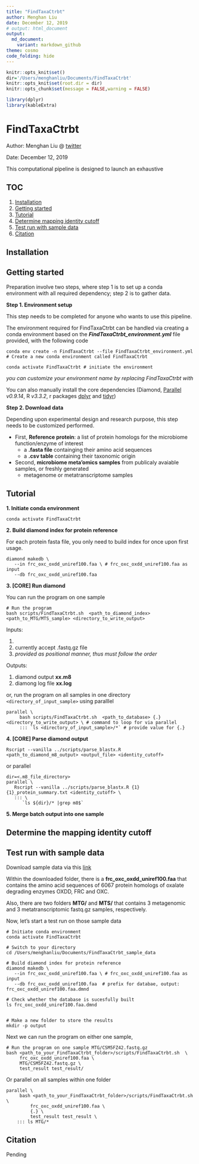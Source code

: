 ```yaml
---
title: "FindTaxaCtrbt"
author: Menghan Liu
date: December 12, 2019
# output: html_document
output:
  md_document:
    variant: markdown_github
theme: cosmo
code_folding: hide
---
```



```r
knitr::opts_knit$set()
dir='/Users/menghanliu/Documents/FindTaxaCtrbt'
knitr::opts_knit$set(root.dir = dir)
knitr::opts_chunk$set(message = FALSE,warning = FALSE)
```

```r
library(dplyr)
library(kableExtra)
```

# FindTaxaCtrbt

Author: Menghan Liu  @ [twitter](https://twitter.com/menghan_liu) 

Date: December 12, 2019

This computational pipeline is designed to launch an exhaustive 



## TOC 

1. [Installation](#installation)
2. [Getting started](#Getting-started)
3. [Tutorial](#tutorial)
4. [Determine mapping identity cutoff](#determine-the-mapping-identity-cutoff) 
5. [Test run with sample data](#Test-run-with-sample-data)
6. [Citation](#citation)


## Installation 


## Getting started  


Preparation involve two steps, where step 1 is to set up a conda environment with all required dependency; step 2 is to gather data.


**Step 1. Environment setup**

This step needs to be completed for anyone who wants to use this pipeline. 

The environment required for FindTaxaCtrbt can be handled via creating a conda environment based on the ***FindTaxaCtrbt_environment.yml*** file provided, with the following code

```
conda env create -n FindTaxaCtrbt --file FindTaxaCtrbt_environment.yml # Create a new conda environment called FindTaxaCtrbt

conda activate FindTaxaCtrbt # initiate the environment
```

*you can customize your environment name by replacing FindTaxaCtrbt with <name_of_your_choice>*


You can also manually install the core dependencies (Diamond, [Parallel](https://www.gnu.org/software/parallel/parallel_tutorial.html) *v0.9.14*, R *v3.3.2*, r packages [dplyr](https://cran.r-project.org/web/packages/dplyr/index.html) and [tidyr](https://cran.r-project.org/web/packages/tidyr/index.html))
   
   
**Step 2. Download data**

Depending upon experimental design and research purpose, this step needs to be customized performed. 

* First, **Reference protein**: a list of protein homologs for the microbiome function/enzyme of interest
   - a **.fasta file** containging their amino acid sequences
   - a **.csv table** containing their taxonomic origin 
  
* Second, **microbiome meta'omics samples** from publicaly avaiable samples, or freshly generated
   - metagenome or metatranscriptome samples
   


## Tutorial

**1. Initiate conda environment**
```
conda activate FindTaxaCtrbt 
```


**2. Build diamond index for protein reference**

For each protein fasta file, you only need to build index for once upon first usage. 

```
diamond makedb \
   --in frc_oxc_oxdd_uniref100.faa \ # frc_oxc_oxdd_uniref100.faa as input
   --db frc_oxc_oxdd_uniref100.faa  
```   


**3. [CORE] Run diamond**

You can run the program on one sample  
```
# Run the program
bash scripts/FindTaxaCtrbt.sh  <path_to_diamond_index> <path_to_MTG/MTS_sample> <directory_to_write_output>
```

Inputs: 

1. <path_to_diamond_index>
2. <path_to_MTG/MTS_sample> currently accept .fastq.gz file
3. <directory_to_write_output> 
*provided as positional manner, thus must follow the order*

Outputs:

1. diamond output **xx.m8**
2. diamong log file **xx.log**


or, run the program on all samples in one directory `<directory_of_input_sample>` using paralllel

```
parallel \ 
     bash scripts/FindTaxaCtrbt.sh  <path_to_database> {.} <directory_to_write_output> \ # command to loop for via parallel 
     ::: `ls <directory_of_input_sample>/*` # provide value for {.}
```


**4. [CORE] Parse diamond output**

```
Rscript --vanilla ../scripts/parse_blastx.R <path_to_diamond_m8_output> <output_file> <identity_cutoff>
```

or parallel 

```
dir=<.m8_file_directory>
parallel \
   Rscript --vanilla ../scripts/parse_blastx.R {1} {1}_protein_summary.txt <identity_cutoff> \
   ::: \
      `ls ${dir}/* |grep m8$`
```

**5. Merge batch output into one sample**


## Determine the mapping identity cutoff

## Test run with sample data 

Download sample data via this [link](https://drive.google.com/drive/u/1/folders/1zh-nD4X3bhZAx9XbdMjOeJCp-jZc4XL6)

Within the downloaded folder, there is a **frc_oxc_oxdd_uniref100.faa** that contains the amino acid sequences of 6067 protein homologs of oxalate degrading enzymes OXDD, FRC and OXC. 

Also, there are two folders **MTG/** and **MTS/** that contains 3 metagenomic and 3 metatranscriptomic fastq.gz samples, respectively.
<!-- For example, I am interested in the oxalyl-coA decarboxylase (OXC), which is involved in the oxalate degradation function. -->
<!-- Therefore, I found a [homologous protein family](http://www.ebi.ac.uk/interpro/entry/InterPro/IPR017660/) for OXC at Uniprot. -->

<!-- ```{r example table, echo=FALSE,eval=TRUE} -->
<!-- table_dir='/Volumes/Research/blaserlab/blaserlabspace/Members/Menghan_Liu/ODE/human_metagenomics/0_data/ODE_tnaA_info.csv' -->

<!-- read.csv(table_dir) %>% -->
<!--   head() %>% -->
<!--   dplyr::mutate(UniprotID = name, -->
<!--                 Strain = Species) %>% -->
<!--   tidyr::separate(Species, into = c("Genus","Species"),sep=" ",extra="drop") %>% -->
<!--   dplyr::select(UniprotID,Description,Phylum, Family, Genus, Species, Strain) %>% -->
<!--   knitr::kable(format = "markdown") %>% -->
<!--   kable_styling(font_size = 7, full_width = F)  -->
<!-- ``` -->

Now, let's start a test run on those sample data

```
# Initiate conda environment
conda activate FindTaxaCtrbt 

# Switch to your directory
cd /Users/menghanliu/Documents/FindTaxaCtrbt_sample_data

# Build diamond index for protein reference 
diamond makedb \
   --in frc_oxc_oxdd_uniref100.faa \ # frc_oxc_oxdd_uniref100.faa as input
   --db frc_oxc_oxdd_uniref100.faa  # prefix for databae, output: frc_oxc_oxdd_uniref100.faa.dmnd
   
# Check whether the database is sucesfully built 
ls frc_oxc_oxdd_uniref100.faa.dmnd


# Make a new folder to store the results 
mkdir -p output

```

Next we can run the program on either one sample, 
```
# Run the program on one sample MTG/CSM5FZ42.fastq.gz
bash <path_to_your_FindTaxaCtrbt_folder>/scripts/FindTaxaCtrbt.sh  \
     frc_oxc_oxdd_uniref100.faa \
     MTG/CSM5FZ42.fastq.gz \
     test_result test_result/
```     


Or parallel on all samples within one folder


```
parallel \
     bash <path_to_your_FindTaxaCtrbt_folder>/scripts/FindTaxaCtrbt.sh  \
         frc_oxc_oxdd_uniref100.faa \
         {.} \
         test_result test_result \
    ::: ls MTG/*
```


## Citation 

Pending





